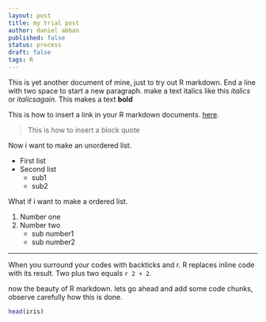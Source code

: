 ```yaml
---
layout: post
title: my trial post
author: daniel abban
published: false
status: process
draft: false
tags: R 
---
```


This is yet another document of mine, just to try out R markdown.  End a line with two space to start a new paragraph. make a text italics like this *italics* or _italicsagain_. This makes a text **bold** 

This is how to insert a link in your R markdown documents. [here](www.datalampconsult.com). 

> This is how to insert a block quote

Now i want to make an unordered list.

 * First list
 * Second list
     + sub1
     + sub2
 

  
What if i want to make a ordered list.

1. Number one
2. Number two
      + sub number1
      + sub number2
      
***

When you surround your codes with backticks and r. R replaces inline code with its result. Two plus two equals `r 2 + 2`.



now the beauty of R markdown. lets go ahead and add some code chunks, observe carefully how this is done. 
```r
head(iris)
```
